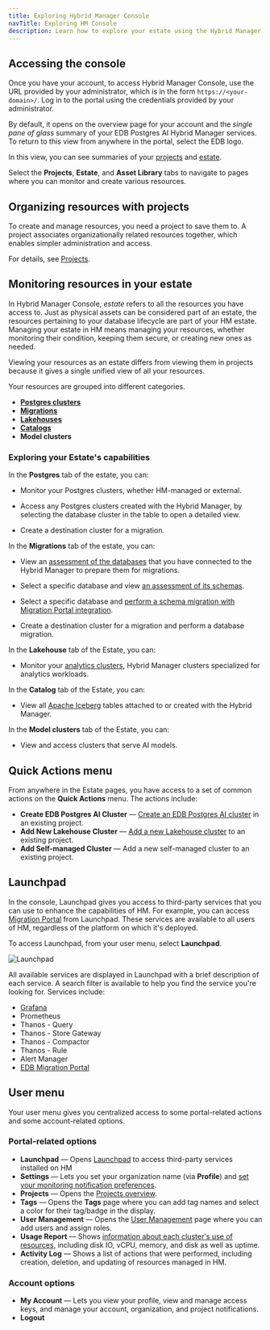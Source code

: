 ```yaml
---
title: Exploring Hybrid Manager Console
navTitle: Exploring HM Console
description: Learn how to explore your estate using the Hybrid Manager console.
---
```


## Accessing the console

Once you have your account, to access Hybrid Manager Console, use the URL provided by your administrator, which is in the form `https://<your-domain>/`. Log in to the portal using the credentials provided by your administrator.

By default, it opens on the overview page for your account and the *single pane of glass* summary of your EDB Postgres AI Hybrid Manager services. To return to this view from anywhere in the portal, select the EDB logo.

In this view, you can see summaries of your [projects](../projects/) and [estate](#monitoring-resources-in-your-estate). 

Select the **Projects**, **Estate**, and **Asset Library** tabs to navigate to pages where you can monitor and create various resources.

## Organizing resources with projects

To create and manage resources, you need a project to save them to. A project associates organizationally related resources together, which enables simpler administration and access. 

For details, see [Projects](../projects/).

## Monitoring resources in your estate

In Hybrid Manager Console, *estate* refers to all the resources you have access to. Just as physical assets can be considered part of an estate, the resources pertaining to your database lifecycle are part of your HM estate. Managing your estate in HM means managing your resources, whether monitoring their condition, keeping them secure, or creating new ones as needed. 

Viewing your resources as an estate differs from viewing them in projects because it gives a single unified view of all your resources.

Your resources are grouped into different categories. 

- [**Postgres clusters**](postgres.mdx)
- [**Migrations**](/edb-postgres-ai/hybrid-manager/using_hybrid_manager/migration/migrations)
- [**Lakehouses**](lakehouse.mdx)
- [**Catalogs**](/edb-postgres-ai/hybrid-manager/analytics/learn/how-to/configure-iceberg-catalog/)
- **Model clusters**

### Exploring your Estate's capabilities

In the **Postgres** tab of the estate, you can:

-   Monitor your Postgres clusters, whether HM-managed or external.

-   Access any Postgres clusters created with the Hybrid Manager, by selecting the database cluster in the table to open a detailed view. 

-   Create a destination cluster for a migration.

In the **Migrations** tab of the estate, you can:

-   View an [assessment of the databases](/edb-postgres-ai/hybrid-manager/using_hybrid_manager/migration/migrations/#migrations-table) that you have connected to the Hybrid Manager to prepare them for migrations.

-   Select a specific database and view [an assessment of its schemas](/edb-postgres-ai/hybrid-manager/using_hybrid_manager/migration/migrations/migration_database_details_view/#schemas).

-   Select a specific database and [perform a schema migration with Migration Portal integration](/edb-postgres-ai/hybrid-manager/using_hybrid_manager/migration/schema_migration/migration_portal/hm_schema_migration/#creating-a-migration-portal-project).

-   Create a destination cluster for a migration and perform a database migration.

In the **Lakehouse** tab of the Estate, you can:

-   Monitor your [analytics clusters](/edb-postgres-ai/hybrid-manager/analytics/#lakehouse-clusters), Hybrid Manager clusters specialized for analytics workloads.

In the **Catalog** tab of the Estate, you can:

-   View all [Apache Iceberg](/edb-postgres-ai/hybrid-manager/analytics/learn/how-to/configure-iceberg-catalog/) tables attached to or created with the Hybrid Manager.

In the **Model clusters** tab of the Estate, you can: 

-   View and access clusters that serve AI models.

## Quick Actions menu

From anywhere in the Estate pages, you have access to a set of common actions on the **Quick Actions** menu. The actions include:

- **Create EDB Postgres AI Cluster** &mdash; [Create an EDB Postgres AI cluster](../cluster_management/create-clusters/) in an existing project.
- **Add New Lakehouse Cluster** &mdash; [Add a new Lakehouse cluster](lakehouse.mdx) to an existing project.
- **Add Self-managed Cluster** &mdash; Add a new self-managed cluster to an existing project.

## Launchpad

In the console, Launchpad gives you access to third-party services that you can use to enhance the capabilities of HM. For example, you can access [Migration Portal](../migration/schema_migration/migration_portal/) from Launchpad. These services are available to all users of HM, regardless of the platform on which it's deployed. 

To access Launchpad, from your user menu, select **Launchpad**.

![Launchpad](../../images/launchpad.png)

All available services are displayed in Launchpad with a brief description of each service. A search filter is available to help you find the service you're looking for. Services include:

* [Grafana](/edb-postgres-ai/hybrid-manager/using_hybrid_manager/monitoring/monitoring_grafana)
* Prometheus
* Thanos - Query
* Thanos - Store Gateway
* Thanos - Compactor
* Thanos - Rule
* Alert Manager
* [EDB Migration Portal](../migration/schema_migration/migration_portal/)

## User menu

Your user menu gives you centralized access to some portal-related actions and some account-related options.

### Portal-related options

* **Launchpad** &mdash; Opens [Launchpad](#launchpad) to access third-party services installed on HM
* **Settings** &mdash; Lets you set your organization name (via **Profile**) and [set your monitoring notification preferences](../monitoring/notifications.mdx).
* **Projects** &mdash; Opens the [Projects overview](../projects/).  
* **Tags** &mdash; Opens the **Tags** page where you can add tag names and select a color for their tag/badge in the display.
* **User Management** &mdash; Opens the [User Management](../monitoring/mon_ext_dbs/mon_with_agent/create_machine_user.mdx) page where you can add users and assign roles.
* **Usage Report** &mdash; Shows [information about each cluster's use of resources](../projects/usage-report.mdx), including disk IO, vCPU, memory, and disk as well as uptime.
* **Activity Log** &mdash; Shows a list of actions that were performed, including creation, deletion, and updating of resources managed in HM.

### Account options

* **My Account** &mdash; Lets you view your profile, view and manage access keys, and manage your account, organization, and project notifications. 
* **Logout**
